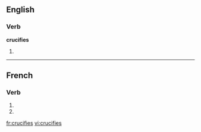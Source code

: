 ==English==

===Verb===
'''crucifies'''

# {{third person singular of|[[crucify]]}}

{{see|crucifiés}}

----

==French==

===Verb===
{{fr-verb-form}}

# {{form of|[[second-person|Second-person]] [[singular]] [[present indicative]]|[[crucifier]]|lang=French}}
# {{form of|Second-person singular [[present subjunctive]]|crucifier|lang=French}}

[[fr:crucifies]]
[[vi:crucifies]]